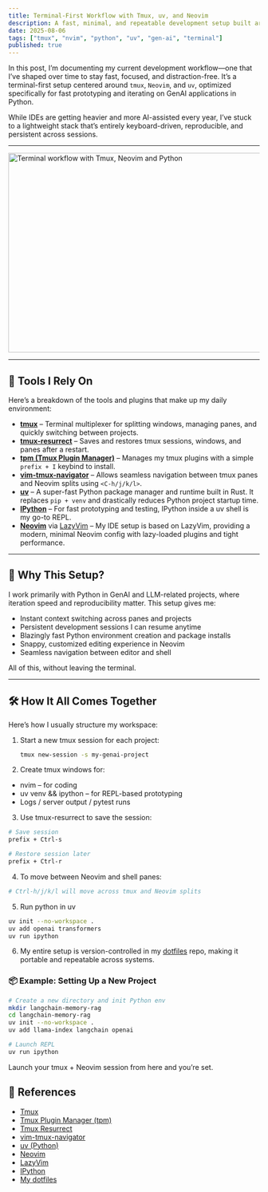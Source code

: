 ```yaml
---
title: Terminal-First Workflow with Tmux, uv, and Neovim
description: A fast, minimal, and repeatable development setup built around the terminal—using tmux, Neovim, and Python + uv—to power my GenAI workflow.
date: 2025-08-06
tags: ["tmux", "nvim", "python", "uv", "gen-ai", "terminal"]
published: true
---
```


In this post, I’m documenting my current development workflow—one that I’ve shaped over time to stay fast, focused, and distraction-free. It’s a terminal-first setup centered around `tmux`, `Neovim`, and `uv`, optimized specifically for fast prototyping and iterating on GenAI applications in Python.

While IDEs are getting heavier and more AI-assisted every year, I’ve stuck to a lightweight stack that’s entirely keyboard-driven, reproducible, and persistent across sessions.

---

<div className="flex justify-center items-center my-8">
  <Image
    src="../../public/tmux-nvim-py.png"
    alt="Terminal workflow with Tmux, Neovim and Python"
    width="700"
    height="400"
  />
</div>

---

## 🔧 Tools I Rely On

Here’s a breakdown of the tools and plugins that make up my daily environment:

- **[tmux](https://github.com/tmux/tmux)** – Terminal multiplexer for splitting windows, managing panes, and quickly switching between projects.
- **[tmux-resurrect](https://github.com/tmux-plugins/tmux-resurrect)** – Saves and restores tmux sessions, windows, and panes after a restart.
- **[tpm (Tmux Plugin Manager)](https://github.com/tmux-plugins/tpm)** – Manages my tmux plugins with a simple `prefix + I` keybind to install.
- **[vim-tmux-navigator](https://github.com/christoomey/vim-tmux-navigator)** – Allows seamless navigation between tmux panes and Neovim splits using `<C-h/j/k/l>`.
- **[uv](https://docs.astral.sh/uv/)** – A super-fast Python package manager and runtime built in Rust. It replaces `pip + venv` and drastically reduces Python project startup time.
- **[IPython](https://ipython.org/)** – For fast prototyping and testing, IPython inside a uv shell is my go-to REPL.
- **[Neovim](https://neovim.io/)** via [LazyVim](https://lazyvim.org) – My IDE setup is based on LazyVim, providing a modern, minimal Neovim config with lazy-loaded plugins and tight performance.

---

## 🧠 Why This Setup?

I work primarily with Python in GenAI and LLM-related projects, where iteration speed and reproducibility matter. This setup gives me:

- Instant context switching across panes and projects  
- Persistent development sessions I can resume anytime  
- Blazingly fast Python environment creation and package installs  
- Snappy, customized editing experience in Neovim  
- Seamless navigation between editor and shell  

All of this, without leaving the terminal.

---

## 🛠️ How It All Comes Together

Here’s how I usually structure my workspace:

1. Start a new tmux session for each project:
   ```bash
   tmux new-session -s my-genai-project
   ```
2.	Create tmux windows for:
-	nvim – for coding
-	uv venv && ipython – for REPL-based prototyping
-	Logs / server output / pytest runs
3.	Use tmux-resurrect to save the session:
  ```bash
  # Save session
  prefix + Ctrl-s

  # Restore session later
  prefix + Ctrl-r
  ```
4.	To move between Neovim and shell panes:
  ```bash
  # Ctrl-h/j/k/l will move across tmux and Neovim splits
  ```
5. Run python in uv
  ```bash
  uv init --no-workspace .
  uv add openai transformers
  uv run ipython
  ```
6.	My entire setup is version-controlled in my [dotfiles](https://github.com/AimAmit/dotfiles) repo, making it portable and repeatable across systems.

### 📦 Example: Setting Up a New Project
```bash
# Create a new directory and init Python env
mkdir langchain-memory-rag
cd langchain-memory-rag
uv init --no-workspace .
uv add llama-index langchain openai

# Launch REPL
uv run ipython
```

Launch your tmux + Neovim session from here and you’re set.

## 🔗 References
- [Tmux](https://github.com/tmux/tmux)
- [Tmux Plugin Manager (tpm)](https://github.com/tmux-plugins/tpm)
- [Tmux Resurrect](https://github.com/tmux-plugins/tmux-resurrect)
- [vim-tmux-navigator](https://github.com/christoomey/vim-tmux-navigator)
- [uv (Python)](https://docs.astral.sh/uv/)
- [Neovim](https://neovim.io/)
- [LazyVim](https://www.lazyvim.org/)
- [IPython](https://ipython.org/)
- [My dotfiles](https://github.com/AimAmit/dotfiles)